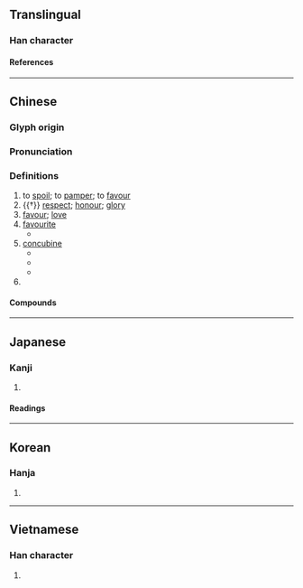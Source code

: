 {{also|宠}}
{{character info}}
==Translingual==
{{Han simplified forms|寵|𫳭|宠|ex=y}}

===Han character===
{{Han char|rn=40|rad=宀|as=16|sn=19|four=30211|canj=JYBP|ids=⿱宀龍}}

====References====
{{Han ref|kx=0293.070|dkj=07368|dj=0579.270|hdz=20957.190|uh=5BF5}}

----

==Chinese==
{{zh-forms|s=宠}}

===Glyph origin===
{{Han etym}}
{{Han compound|宀|龍|ls=psc|c1=s|c2=p}}

===Pronunciation===
{{zh-pron
|m=chǒng
|m-s=
|c=cung2
|c-t=cuung2
|g=
|h=gd=cung3
|j=
|mb=tě̤ng
|md=tṳ̄ng
|mn=théng/thióng
|mn_note=théng - vernacular; thióng - literary
|mn-t=tong2
|w=2tshon
|x=
|mc=y
|oc=y
|cat=v,n,pn
}}

===Definitions===
{{zh-hanzi}}

# to [[spoil]]; to [[pamper]]; to [[favour]]
# {{†}} [[respect]]; [[honour]]; [[glory]]
# [[favour]]; [[love]]
# [[favourite]]
#* {{zh-x|線上 教育，也 曾經 是 新創 公司 的 一時 之 寵。|Online education used to be a '''favourite''' of new companies at one point.|ref='''2016''' October 9, {{lang|zh|賴昭男}}, [http://www.chinatimes.com/newspapers/20161009000303-260209 {{lang|zh|陸新創電商死亡潮？}}]}}
# [[concubine]]
#* {{zh-x|周 將軍 請坐，聞 你 新 納 一 寵 甚 美，有人 要 暗筭 你，不可 不 防。|Please be seated, General Zhou. I have heard that the '''concubine''' that you have taken recently is quite beautiful and that someone is plotting against you, so you must take preventive measures.|ref='''1743''', {{w2|zh|蔣士銓}} ({{w|Jiang Shiquan}}), {{lang|zh|臨川夢}}, {{lang|zh|雙噬}}}}
#* {{zh-x|拙夫 意欲 納寵，真是 眠思夢想，已 非 一日，惟恐 夫人 見怪，不敢 啟齒。|My husband desires to take a '''concubine''', which has really bothered me in my thoughts and dreams for more than a day, but for fear that my lady would take offence, I did not dare open my mouth about this.|ref='''1827''', {{w2|zh|李汝珍}} ({{w|Li Ruzhen}}), {{w2|zh|鏡花緣}} (''Flowers in the Mirror''), [[s:zh:鏡花緣/第050回|chapter 50]]}}
#* {{zh-x|但 此時 他 新 納 的 愛寵 老九 也 就 替 他 揮霍 得{de} 可觀。||ref='''1933''', {{w2|zh|茅盾}} ({{w|Mao Dun}}), {{w2|zh|子夜 (小說)|子夜}} (''Midnight'')}}
# {{surname|zh}}

====Compounds====
{{zh-der|假寵|光寵|內寵|受寵|受寵若驚|向寵|失寵|嬌寵|寵任|寵信|寵光|寵兒|寵利|寵召|寵命|寵妾|寵姬|寵嬖|寵幸|寵愛|寵物|寵異|寵祿|寵秩|寵綏|寵貴|寵貺|寵辱不驚|寵辱無驚|寵辱若驚|寵遇|寵錫|專寵|席寵|得寵|怙寵|恃寵而驕|恩寵|愛寵|懷寵尸位|承寵|持祿固寵|新寵|斷袖之寵|榮寵|權寵|殊寵|爭寵|矜功恃寵|矜寵|竊幸乘寵|納寵|繫臂之寵|蒙主寵召|蔽賢寵頑|被寵若驚|要寵召禍|譁世取寵|譁眾取寵|貪冒榮寵|貪榮冒寵|貫魚承寵|貴寵|驕寵}}

----

==Japanese==
{{ja-kanji forms|𫳭|寵}}

===Kanji===
{{ja-kanji|grade=|rs=宀16|shin=𫳭}}

# {{rfdef|ja|sort=宀16}}

====Readings====
{{ja-readings
|goon=ちゅう
|kanon=ちょう
|kun=めぐ-む, めぐ-み
}}

----

==Korean==

===Hanja===
{{ko-hanja|hangeul=[[총]], [[룡]]|rv=chong, ryong|mr=ch'ong, ryong|y=chong, lyong}}

# {{rfdef|ko|sort=宀16}}

----

==Vietnamese==

===Han character===
{{vi-hantu|[[sủng]], [[sũng]], [[sổng]]|rs=宀16}}

# {{rfdef|vi|sort=宀16}}